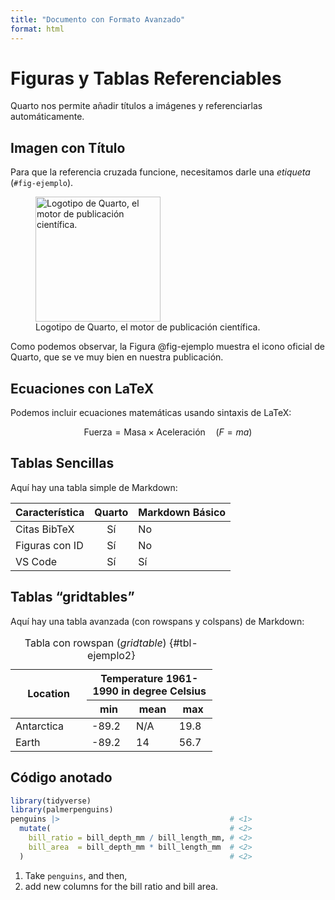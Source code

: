 ```yaml
---
title: "Documento con Formato Avanzado"
format: html
---
```


# Figuras y Tablas Referenciables

Quarto nos permite añadir títulos a imágenes y referenciarlas automáticamente.

## Imagen con Título

Para que la referencia cruzada funcione, necesitamos darle una *etiqueta* (`#fig-ejemplo`).

![Logotipo de Quarto, el motor de publicación científica.](https://quarto.org/images/quarto-logo-small.png){#fig-ejemplo width=200px}

Como podemos observar, la Figura @fig-ejemplo muestra el icono oficial de Quarto, que se ve muy bien en nuestra publicación.

## Ecuaciones con LaTeX

Podemos incluir ecuaciones matemáticas usando sintaxis de LaTeX:

$$
\text{Fuerza} = \text{Masa} \times \text{Aceleración} \quad (F = ma)
$$

## Tablas Sencillas

Aquí hay una tabla simple de Markdown:

| Característica | Quarto | Markdown Básico |
|:---------------|:------:|:----------------|
| Citas BibTeX   | Sí     | No              |
| Figuras con ID | Sí     | No              |
| VS Code        | Sí     | Sí              |


## Tablas "gridtables"

Aquí hay una tabla avanzada (con rowspans y colspans) de Markdown:

+---------------------+:---------------------:+
| Location            | Temperature 1961-1990 |
|                     | in degree Celsius     |
|                     +-------+-------+-------+
|                     | min   | mean  | max   |
+=====================+=======+=======+=======+
| Antarctica          | -89.2 | N/A   | 19.8  |
+---------------------+-------+-------+-------+
| Earth               | -89.2 | 14    | 56.7  |
+---------------------+-------+-------+-------+

: Tabla con rowspan (*gridtable*) {#tbl-ejemplo2}

## Código anotado

```r
library(tidyverse)
library(palmerpenguins)
penguins |>                                      # <1>
  mutate(                                        # <2>
    bill_ratio = bill_depth_mm / bill_length_mm, # <2>
    bill_area  = bill_depth_mm * bill_length_mm  # <2>
  )                                              # <2>
```

1. Take `penguins`, and then,
2. add new columns for the bill ratio and bill area.
